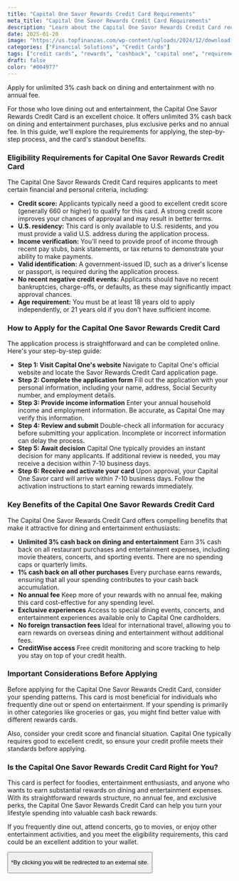 ```yaml
---
title: "Capital One Savor Rewards Credit Card Requirements"
meta_title: "Capital One Savor Rewards Credit Card Requirements"
description: "Learn about the Capital One Savor Rewards Credit Card requirements, application process, and eligibility criteria for this dining and entertainment rewards card."
date: 2025-01-20
image: "https://us.topfinanzas.com/wp-content/uploads/2024/12/download-13-1-1024x536.webp"
categories: ["Financial Solutions", "Credit Cards"]
tags: ["credit cards", "rewards", "cashback", "capital one", "requirements"]
draft: false
color: "#004977"
---
```


Apply for unlimited 3% cash back on dining and entertainment with no annual fee.

For those who love dining out and entertainment, the Capital One Savor Rewards Credit Card is an excellent choice. It offers unlimited 3% cash back on dining and entertainment purchases, plus exclusive perks and no annual fee. In this guide, we'll explore the requirements for applying, the step-by-step process, and the card's standout benefits.

### Eligibility Requirements for Capital One Savor Rewards Credit Card

The Capital One Savor Rewards Credit Card requires applicants to meet certain financial and personal criteria, including:

* **Credit score:** Applicants typically need a good to excellent credit score (generally 660 or higher) to qualify for this card. A strong credit score improves your chances of approval and may result in better terms.
* **U.S. residency:** This card is only available to U.S. residents, and you must provide a valid U.S. address during the application process.
* **Income verification:** You'll need to provide proof of income through recent pay stubs, bank statements, or tax returns to demonstrate your ability to make payments.
* **Valid identification:** A government-issued ID, such as a driver's license or passport, is required during the application process.
* **No recent negative credit events:** Applicants should have no recent bankruptcies, charge-offs, or defaults, as these may significantly impact approval chances.
* **Age requirement:** You must be at least 18 years old to apply independently, or 21 years old if you don't have sufficient income.

### How to Apply for the Capital One Savor Rewards Credit Card

The application process is straightforward and can be completed online. Here's your step-by-step guide:

* **Step 1: Visit Capital One's website**
    Navigate to Capital One's official website and locate the Savor Rewards Credit Card application page.
* **Step 2: Complete the application form**
    Fill out the application with your personal information, including your name, address, Social Security number, and employment details.
* **Step 3: Provide income information**
    Enter your annual household income and employment information. Be accurate, as Capital One may verify this information.
* **Step 4: Review and submit**
    Double-check all information for accuracy before submitting your application. Incomplete or incorrect information can delay the process.
* **Step 5: Await decision**
    Capital One typically provides an instant decision for many applicants. If additional review is needed, you may receive a decision within 7-10 business days.
* **Step 6: Receive and activate your card**
    Upon approval, your Capital One Savor card will arrive within 7-10 business days. Follow the activation instructions to start earning rewards immediately.

### Key Benefits of the Capital One Savor Rewards Credit Card

The Capital One Savor Rewards Credit Card offers compelling benefits that make it attractive for dining and entertainment enthusiasts:

* **Unlimited 3% cash back on dining and entertainment**
    Earn 3% cash back on all restaurant purchases and entertainment expenses, including movie theaters, concerts, and sporting events. There are no spending caps or quarterly limits.
* **1% cash back on all other purchases**
    Every purchase earns rewards, ensuring that all your spending contributes to your cash back accumulation.
* **No annual fee**
    Keep more of your rewards with no annual fee, making this card cost-effective for any spending level.
* **Exclusive experiences**
    Access to special dining events, concerts, and entertainment experiences available only to Capital One cardholders.
* **No foreign transaction fees**
    Ideal for international travel, allowing you to earn rewards on overseas dining and entertainment without additional fees.
* **CreditWise access**
    Free credit monitoring and score tracking to help you stay on top of your credit health.

### Important Considerations Before Applying

Before applying for the Capital One Savor Rewards Credit Card, consider your spending patterns. This card is most beneficial for individuals who frequently dine out or spend on entertainment. If your spending is primarily in other categories like groceries or gas, you might find better value with different rewards cards.

Also, consider your credit score and financial situation. Capital One typically requires good to excellent credit, so ensure your credit profile meets their standards before applying.

### Is the Capital One Savor Rewards Credit Card Right for You?

This card is perfect for foodies, entertainment enthusiasts, and anyone who wants to earn substantial rewards on dining and entertainment expenses. With its straightforward rewards structure, no annual fee, and exclusive perks, the Capital One Savor Rewards Credit Card can help you turn your lifestyle spending into valuable cash back rewards.

If you frequently dine out, attend concerts, go to movies, or enjoy other entertainment activities, and you meet the eligibility requirements, this card could be an excellent addition to your wallet.

<Button label="See Card Benefits" link="https://www.capitalone.com/credit-cards/savor/" />

<p class="text-sm mt-2">*By clicking you will be redirected to an external site.</p>
